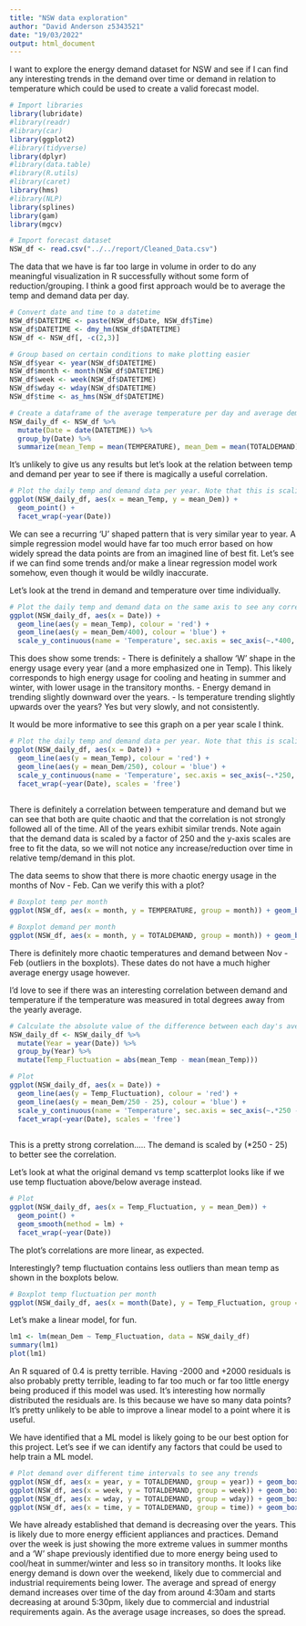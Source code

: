 ```yaml
---
title: "NSW data exploration"
author: "David Anderson z5343521"
date: "19/03/2022"
output: html_document
---
```


I want to explore the energy demand dataset for NSW and see if I can find any interesting trends in the demand over time or demand in relation to temperature which could be used to create a valid forecast model.

```r
# Import libraries
library(lubridate)
#library(readr)
#library(car)
library(ggplot2)
#library(tidyverse)
library(dplyr)
#library(data.table)
#library(R.utils)
#library(caret)
library(hms)
#library(NLP)
library(splines)
library(gam)
library(mgcv)

# Import forecast dataset
NSW_df <- read.csv("../../report/Cleaned_Data.csv")
```

The data that we have is far too large in volume in order to do any meaningful visualization in R successfully without some form of reduction/grouping.
I think a good first approach would be to average the temp and demand data per day.

```r
# Convert date and time to a datetime
NSW_df$DATETIME <- paste(NSW_df$Date, NSW_df$Time)
NSW_df$DATETIME <- dmy_hm(NSW_df$DATETIME)
NSW_df <- NSW_df[, -c(2,3)]

# Group based on certain conditions to make plotting easier
NSW_df$year <- year(NSW_df$DATETIME)
NSW_df$month <- month(NSW_df$DATETIME)
NSW_df$week <- week(NSW_df$DATETIME)
NSW_df$wday <- wday(NSW_df$DATETIME)
NSW_df$time <- as_hms(NSW_df$DATETIME)

# Create a dataframe of the average temperature per day and average demand per day
NSW_daily_df <- NSW_df %>%
  mutate(Date = date(DATETIME)) %>%
  group_by(Date) %>%
  summarize(mean_Temp = mean(TEMPERATURE), mean_Dem = mean(TOTALDEMAND))
```

It's unlikely to give us any results but let's look at the relation between temp and demand per year to see if there is magically a useful correlation.

```r
# Plot the daily temp and demand data per year. Note that this is scaling the demand data by a factor of 300
ggplot(NSW_daily_df, aes(x = mean_Temp, y = mean_Dem)) +
  geom_point() +
  facet_wrap(~year(Date))
```

We can see a recurring 'U' shaped pattern that is very similar year to year. A simple regression model would have far too much error based on how widely spread the data points are from an imagined line of best fit.
Let's see if we can find some trends and/or make a linear regression model work somehow, even though it would be wildly inaccurate.

Let's look at the trend in demand and temperature over time individually.

```r
# Plot the daily temp and demand data on the same axis to see any correlation.
ggplot(NSW_daily_df, aes(x = Date)) +
  geom_line(aes(y = mean_Temp), colour = 'red') + 
  geom_line(aes(y = mean_Dem/400), colour = 'blue') +
  scale_y_continuous(name = 'Temperature', sec.axis = sec_axis(~.*400, name = 'Demand'))

```

This does show some trends:
      - There is definitely a shallow 'W' shape in the energy usage every year (and a more emphasized one in Temp). This likely corresponds to high energy usage for cooling and heating in summer and winter, with lower usage in the transitory months.
      - Energy demand in trending slightly downward over the years.
      - Is temperature trending slightly upwards over the years? Yes but very slowly, and not consistently.

It would be more informative to see this graph on a per year scale I think.

```r
# Plot the daily temp and demand data per year. Note that this is scaling the demand data by a factor of 300
ggplot(NSW_daily_df, aes(x = Date)) +
  geom_line(aes(y = mean_Temp), colour = 'red') + 
  geom_line(aes(y = mean_Dem/250), colour = 'blue') +
  scale_y_continuous(name = 'Temperature', sec.axis = sec_axis(~.*250, name = 'Demand')) +
  facet_wrap(~year(Date), scales = 'free')
  
```

There is definitely a correlation between temperature and demand but we can see that both are quite chaotic and that the correlation is not strongly followed all of the time.
All of the years exhibit similar trends. Note again that the demand data is scaled by a factor of 250 and the y-axis scales are free to fit the data, so we will not notice any increase/reduction over time in relative temp/demand in this plot.

The data seems to show that there is more chaotic energy usage in the months of Nov - Feb. Can we verify this with a plot?

```r
# Boxplot temp per month
ggplot(NSW_df, aes(x = month, y = TEMPERATURE, group = month)) + geom_boxplot() + xlim(0, 13)

# Boxplot demand per month
ggplot(NSW_df, aes(x = month, y = TOTALDEMAND, group = month)) + geom_boxplot() + xlim(0, 13)

```

There is definitely more chaotic temperatures and demand between Nov - Feb (outliers in the boxplots). These dates do not have a much higher average energy usage however.

I'd love to see if there was an interesting correlation between demand and temperature if the temperature was measured in total degrees away from the yearly average.

```r
# Calculate the absolute value of the difference between each day's average temperature and the average temperature for that year.
NSW_daily_df <- NSW_daily_df %>%
  mutate(Year = year(Date)) %>%
  group_by(Year) %>%
  mutate(Temp_Fluctuation = abs(mean_Temp - mean(mean_Temp)))

```

```r
# Plot
ggplot(NSW_daily_df, aes(x = Date)) +
  geom_line(aes(y = Temp_Fluctuation), colour = 'red') + 
  geom_line(aes(y = mean_Dem/250 - 25), colour = 'blue') +
  scale_y_continuous(name = 'Temperature', sec.axis = sec_axis(~.*250 - 25, name = 'Demand')) +
  facet_wrap(~year(Date), scales = 'free')
  
```

This is a pretty strong correlation..... The demand is scaled by (*250 - 25) to better see the correlation.

Let's look at what the original demand vs temp scatterplot looks like if we use temp fluctuation above/below average instead.

```r
# Plot
ggplot(NSW_daily_df, aes(x = Temp_Fluctuation, y = mean_Dem)) +
  geom_point() +
  geom_smooth(method = lm) +
  facet_wrap(~year(Date))
```

The plot's correlations are more linear, as expected. 

Interestingly? temp fluctuation contains less outliers than mean temp as shown in the boxplots below.

```r
# Boxplot temp fluctuation per month
ggplot(NSW_daily_df, aes(x = month(Date), y = Temp_Fluctuation, group = month(Date))) + geom_boxplot() + xlim(0, 13)

```

Let's make a linear model, for fun.

```r
lm1 <- lm(mean_Dem ~ Temp_Fluctuation, data = NSW_daily_df)
summary(lm1)
plot(lm1)
```

An R squared of 0.4 is pretty terrible. Having -2000 and +2000 residuals is also probably pretty terrible, leading to far too much or far too little energy being produced if this model was used.
It's interesting how normally distributed the residuals are. Is this because we have so many data points?
It's pretty unlikely to be able to improve a linear model to a point where it is useful.

We have identified that a ML model is likely going to be our best option for this project. 
Let's see if we can identify any factors that could be used to help train a ML model.

```r
# Plot demand over different time intervals to see any trends
ggplot(NSW_df, aes(x = year, y = TOTALDEMAND, group = year)) + geom_boxplot()
ggplot(NSW_df, aes(x = week, y = TOTALDEMAND, group = week)) + geom_boxplot()
ggplot(NSW_df, aes(x = wday, y = TOTALDEMAND, group = wday)) + geom_boxplot()
ggplot(NSW_df, aes(x = time, y = TOTALDEMAND, group = time)) + geom_boxplot()

```

We have already established that demand is decreasing over the years. This is likely due to more energy efficient appliances and practices.
Demand over the week is just showing the more extreme values in summer months and a 'W' shape previously identified due to more energy being used to cool/heat in summer/winter and less so in transitory months.
It looks like energy demand is down over the weekend, likely due to commercial and industrial requirements being lower.
The average and spread of energy demand increases over time of the day from around 4:30am and starts decreasing at around 5:30pm, likely due to commercial and industrial requirements again. As the average usage increases, so does the spread.


